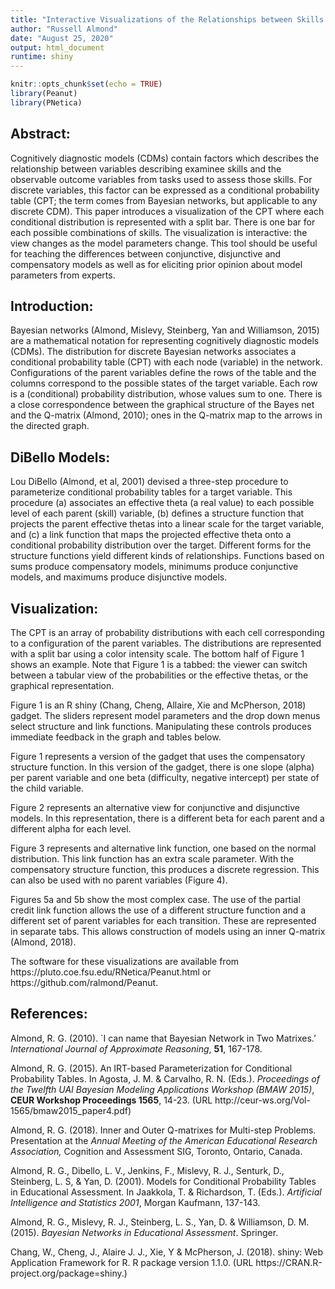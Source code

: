 ```yaml
---
title: "Interactive Visualizations of the Relationships between Skills and Observations Using Peanut"
author: "Russell Almond"
date: "August 25, 2020"
output: html_document
runtime: shiny
---
```


```r
knitr::opts_chunk$set(echo = TRUE)
library(Peanut)
library(PNetica)
```

## Abstract:

Cognitively diagnostic models (CDMs) contain factors which describes
the relationship between variables describing examinee skills and the
observable outcome variables from tasks used to assess those
skills. For discrete variables, this factor can be expressed as a
conditional probability table (CPT; the term comes from Bayesian
networks, but applicable to any discrete CDM). This paper introduces a
visualization of the CPT where each conditional distribution is
represented with a split bar. There is one bar for each possible
combinations of skills. The visualization is interactive: the view
changes as the model parameters change. This tool should be useful for
teaching the differences between conjunctive, disjunctive and
compensatory models as well as for eliciting prior opinion about model
parameters from experts.

## Introduction: 

Bayesian networks (Almond, Mislevy, Steinberg, Yan and Williamson,
2015) are a mathematical notation for representing cognitively
diagnostic models (CDMs). The distribution for discrete Bayesian
networks associates a conditional probability table (CPT) with each
node (variable) in the network. Configurations of the parent variables
define the rows of the table and the columns correspond to the
possible states of the target variable. Each row is a (conditional)
probability distribution, whose values sum to one. There is a close
correspondence between the graphical structure of the Bayes net and
the Q-matrix (Almond, 2010); ones in the Q-matrix map to the arrows in
the directed graph. 




## DiBello Models:

Lou DiBello (Almond, et al, 2001) devised a three-step procedure to
parameterize conditional probability tables for a target
variable. This procedure (a) associates an effective theta (a real
value) to each possible level of each parent (skill) variable, (b)
defines a structure function that projects the parent effective thetas
into a linear scale for the target variable, and (c) a link function
that maps the projected effective theta onto a conditional probability
distribution over the target. Different forms for the structure
functions yield different kinds of relationships. Functions based on
sums produce compensatory models, minimums produce conjunctive models,
and maximums produce disjunctive models.  

## Visualization:

The CPT is an array of probability distributions with each cell
corresponding to a configuration of the parent variables. The
distributions are represented with a split bar using a color intensity
scale. The bottom half of Figure 1 shows an example. Note that Figure
1 is a tabbed: the viewer can switch between a tabular view of the
probabilities or the effective thetas, or the graphical
representation. 

Figure 1 is an R shiny (Chang, Cheng, Allaire, Xie and McPherson,
2018) gadget. The sliders represent model parameters and the drop down
menus select structure and link functions. Manipulating these controls
produces immediate feedback in the graph and tables below. 

Figure 1 represents a version of the gadget that uses the compensatory
structure function. In this version of the gadget, there is one slope
(alpha) per parent variable and one beta (difficulty, negative
intercept) per state of the child variable.  

Figure 2 represents an alternative view for conjunctive and
disjunctive models. In this representation, there is a different beta
for each parent and a different alpha for each level. 

Figure 3 represents and alternative link function, one based on the
normal distribution. This link function has an extra scale
parameter. With the compensatory structure function, this produces a
discrete regression. This can also be used with no parent variables
(Figure 4). 

Figures 5a and 5b show the most complex case. The use of the partial
credit link function allows the use of a different structure function
and a different set of parent variables for each transition. These are
represented in separate tabs. This allows construction of models using
an inner Q-matrix (Almond, 2018). 

The software for these visualizations are available from
https://pluto.coe.fsu.edu/RNetica/Peanut.html or
https://github.com/ralmond/Peanut.


## References:

Almond, R. G. (2010). `I can name that Bayesian Network in Two Matrixes.' _International Journal of Approximate Reasoning_, **51**, 167-178.

Almond, R. G. (2015). An IRT-based Parameterization for Conditional
Probability Tables.   In Agosta, J. M. & Carvalho,
R. N. (Eds.). _Proceedings of the Twelfth UAI Bayesian Modeling
Applications Workshop (BMAW 2015)_, **CEUR Workshop Proceedings
1565**, 14-23. (URL http://ceur-ws.org/Vol-1565/bmaw2015_paper4.pdf) 

Almond, R. G. (2018). Inner and Outer Q-matrixes for Multi-step Problems.
Presentation at the _Annual Meeting of the American Educational
Research Association,_ Cognition and Assessment SIG, Toronto, Ontario,
Canada. 

Almond, R. G., Dibello, L. V., Jenkins, F.,  Mislevy, R. J., Senturk,
D., Steinberg, L. S, & Yan, D. (2001). Models for Conditional
Probability Tables in Educational Assessment. In Jaakkola, T. &
Richardson, T. (Eds.). _Artificial Intelligence and Statistics 2001_,
Morgan Kaufmann, 137-143.  

Almond, R. G., Mislevy, R. J., Steinberg, L. S., Yan, D. & Williamson,
D. M. (2015). _Bayesian Networks in Educational
Assessment_. Springer. 

Chang, W., Cheng, J., Alaire J. J., Xie, Y & McPherson,
J. (2018). shiny: Web Application Framework for R. R package version
1.1.0. (URL https://CRAN.R-project.org/package=shiny.) 






